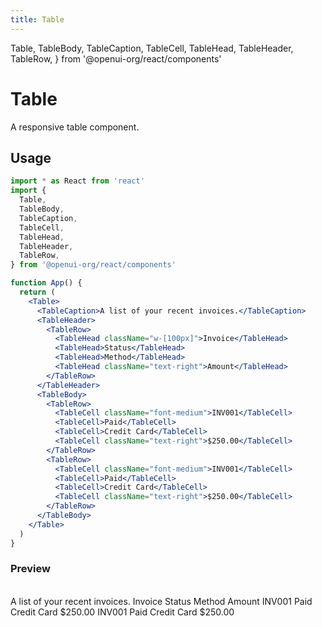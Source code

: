 ```yaml
---
title: Table
---
```


  Table,
  TableBody,
  TableCaption,
  TableCell,
  TableHead,
  TableHeader,
  TableRow,
} from '@openui-org/react/components'

# Table

A responsive table component.

## Usage

```jsx
import * as React from 'react'
import {
  Table,
  TableBody,
  TableCaption,
  TableCell,
  TableHead,
  TableHeader,
  TableRow,
} from '@openui-org/react/components'

function App() {
  return (
    <Table>
      <TableCaption>A list of your recent invoices.</TableCaption>
      <TableHeader>
        <TableRow>
          <TableHead className="w-[100px]">Invoice</TableHead>
          <TableHead>Status</TableHead>
          <TableHead>Method</TableHead>
          <TableHead className="text-right">Amount</TableHead>
        </TableRow>
      </TableHeader>
      <TableBody>
        <TableRow>
          <TableCell className="font-medium">INV001</TableCell>
          <TableCell>Paid</TableCell>
          <TableCell>Credit Card</TableCell>
          <TableCell className="text-right">$250.00</TableCell>
        </TableRow>
        <TableRow>
          <TableCell className="font-medium">INV001</TableCell>
          <TableCell>Paid</TableCell>
          <TableCell>Credit Card</TableCell>
          <TableCell className="text-right">$250.00</TableCell>
        </TableRow>
      </TableBody>
    </Table>
  )
}
```

### Preview

<br />

<div className="mt-2 ring-offset-background focus-visible:outline-none focus-visible:ring-2 focus-visible:ring-ring focus-visible:ring-offset-2 relative rounded-md border">
  <div className="theme-zinc w-full">
    <div className="preview flex min-h-[350px] w-full justify-center p-20 items-center">
      <div className="w-full flex justify-center">
        <Table>
          <TableCaption>A list of your recent invoices.</TableCaption>
          <TableHeader>
            <TableRow>
              <TableHead className="w-[100px]">Invoice</TableHead>
              <TableHead>Status</TableHead>
              <TableHead>Method</TableHead>
              <TableHead className="text-right">Amount</TableHead>
            </TableRow>
          </TableHeader>
          <TableBody>
            <TableRow>
              <TableCell className="font-medium">INV001</TableCell>
              <TableCell>Paid</TableCell>
              <TableCell>Credit Card</TableCell>
              <TableCell className="text-right">$250.00</TableCell>
            </TableRow>
            <TableRow>
              <TableCell className="font-medium">INV001</TableCell>
              <TableCell>Paid</TableCell>
              <TableCell>Credit Card</TableCell>
              <TableCell className="text-right">$250.00</TableCell>
            </TableRow>
          </TableBody>
        </Table>
      </div>
    </div>
  </div>
</div>

